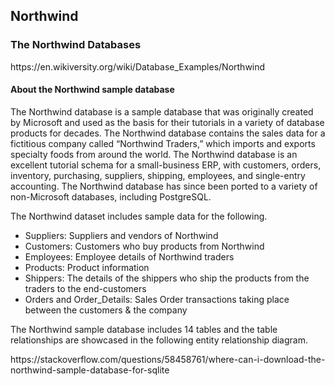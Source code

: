 ## Northwind

<h3>The Northwind Databases </h3>

https://en.wikiversity.org/wiki/Database_Examples/Northwind

#### About the Northwind sample database
The Northwind database is a sample database that was originally created by Microsoft and used as the basis for their tutorials in a variety of database products for decades. The Northwind database contains the sales data for a fictitious company called “Northwind Traders,” which imports and exports specialty foods from around the world. The Northwind database is an excellent tutorial schema for a small-business ERP, with customers, orders, inventory, purchasing, suppliers, shipping, employees, and single-entry accounting. The Northwind database has since been ported to a variety of non-Microsoft databases, including PostgreSQL.

The Northwind dataset includes sample data for the following.

* Suppliers: Suppliers and vendors of Northwind
* Customers: Customers who buy products from Northwind
* Employees: Employee details of Northwind traders
* Products: Product information
* Shippers: The details of the shippers who ship the products from the traders to the end-customers
* Orders and Order_Details: Sales Order transactions taking place between the customers & the company



The Northwind sample database includes 14 tables and the table relationships are showcased in the following entity relationship diagram.

https://stackoverflow.com/questions/58458761/where-can-i-download-the-northwind-sample-database-for-sqlite
